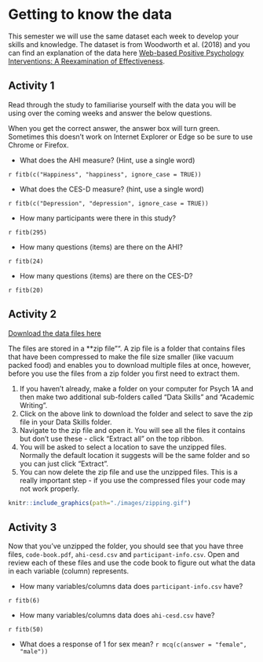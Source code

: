 
# Getting to know the data

This semester we will use the same dataset each week to develop your skills and knowledge. The dataset is from Woodworth et al. (2018)  and you can find an explanation of the data here [Web-based Positive Psychology Interventions: A Reexamination of Effectiveness](https://openpsychologydata.metajnl.com/articles/10.5334/jopd.35/).

## Activity 1

Read through the study to familiarise yourself with the data you will be using over the coming weeks and answer the below questions.

When you get the correct answer, the answer box will turn green. Sometimes this doesn't work on Internet Explorer or Edge so be sure to use Chrome or Firefox.

* What does the AHI measure? (Hint, use a single word)

`r fitb(c("Happiness", "happiness", ignore_case = TRUE))` 

* What does the CES-D measure? (hint, use a single word)

`r fitb(c("Depression", "depression", ignore_case = TRUE))`

* How many participants were there in this study?

`r fitb(295)`

* How many questions (items) are there on the AHI?

`r fitb(24)`

* How many questions (items) are there on the CES-D?

`r fitb(20)`

## Activity 2

<a href="files/1a_data.zip" download>Download the data files here</a>

The files are stored in a **zip file"". A zip file is a folder that contains files that have been compressed to make the file size smaller (like vacuum packed food) and enables you to download multiple files at once, however, before you use the files from a zip folder you first need to extract them.

1. If you haven't already, make a folder on your computer for Psych 1A and then make two additional sub-folders called "Data Skills" and "Academic Writing".
2. Click on the above link to download the folder and select to save the zip file in your Data Skills folder.
3. Navigate to the zip file and open it. You will see all the files it contains but don't use these - click "Extract all" on the top ribbon.
4. You will be asked to select a location to save the unzipped files. Normally the default location it suggests will be the same folder and so you can just click "Extract".
5. You can now delete the zip file and use the unzipped files. This is a really important step - if you use the compressed files your code may not work properly.


```r
knitr::include_graphics(path="./images/zipping.gif")
```

## Activity 3

Now that you've unzipped the folder, you should see that you have three files, `code-book.pdf`, `ahi-cesd.csv` and `participant-info.csv`. Open and review each of these files and use the code book to figure out what the data in each variable (column) represents.

* How many variables/columns data does `participant-info.csv` have?

`r fitb(6)`

* How many variables/columns data does `ahi-cesd.csv` have?

`r fitb(50)`

* What does a response of 1 for sex mean? `r mcq(c(answer = "female", "male"))`

